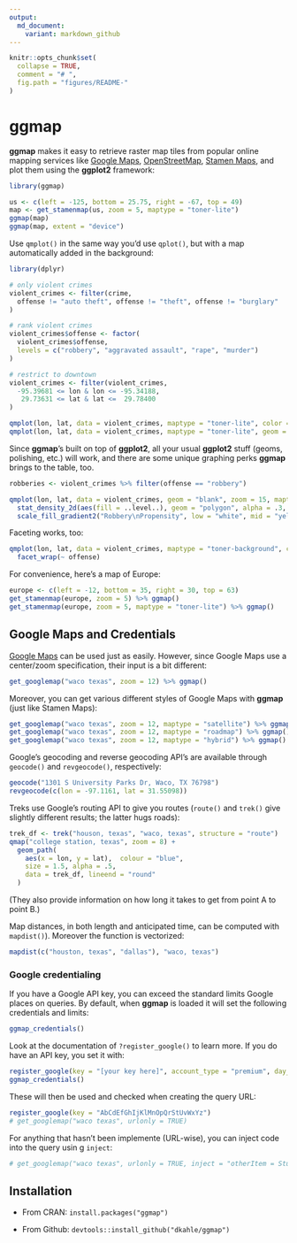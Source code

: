 ```yaml
---
output:
  md_document:
    variant: markdown_github
---
```


<!-- README.md is generated from README.Rmd. Please edit that file -->

```r
knitr::opts_chunk$set(
  collapse = TRUE,
  comment = "# ",
  fig.path = "figures/README-"
)
```

# ggmap

**ggmap** makes it easy to retrieve raster map tiles from popular online mapping services like [Google Maps](https://developers.google.com/maps/documentation/static-maps/?hl=en), [OpenStreetMap](https://www.openstreetmap.org), [Stamen Maps](http://maps.stamen.com), and plot them using the **ggplot2** framework:

```r
library(ggmap)

us <- c(left = -125, bottom = 25.75, right = -67, top = 49)
map <- get_stamenmap(us, zoom = 5, maptype = "toner-lite")
ggmap(map)
ggmap(map, extent = "device")
```

Use `qmplot()` in the same way you'd use `qplot()`, but with a map automatically added in the background:

```r
library(dplyr)

# only violent crimes
violent_crimes <- filter(crime, 
  offense != "auto theft", offense != "theft", offense != "burglary"
)

# rank violent crimes
violent_crimes$offense <- factor(
  violent_crimes$offense,
  levels = c("robbery", "aggravated assault", "rape", "murder")
)

# restrict to downtown
violent_crimes <- filter(violent_crimes,
  -95.39681 <= lon & lon <= -95.34188,
   29.73631 <= lat & lat <=  29.78400
)

qmplot(lon, lat, data = violent_crimes, maptype = "toner-lite", color = I("red"))
qmplot(lon, lat, data = violent_crimes, maptype = "toner-lite", geom = "density2d", color = I("red"))
```

Since **ggmap**'s built on top of **ggplot2**, all your usual **ggplot2** stuff (geoms, polishing, etc.) will work, and there are some unique graphing perks **ggmap** brings to the table, too.

```r
robberies <- violent_crimes %>% filter(offense == "robbery")

qmplot(lon, lat, data = violent_crimes, geom = "blank", zoom = 15, maptype = "toner-background", darken = .7, legend = "topleft") +
  stat_density_2d(aes(fill = ..level..), geom = "polygon", alpha = .3, color = NA) +
  scale_fill_gradient2("Robbery\nPropensity", low = "white", mid = "yellow", high = "red", midpoint = 650)
```

Faceting works, too:

```r
qmplot(lon, lat, data = violent_crimes, maptype = "toner-background", color = offense) + 
  facet_wrap(~ offense)
```

For convenience, here's a map of Europe:

```r
europe <- c(left = -12, bottom = 35, right = 30, top = 63)
get_stamenmap(europe, zoom = 5) %>% ggmap()
get_stamenmap(europe, zoom = 5, maptype = "toner-lite") %>% ggmap()
```





## Google Maps and Credentials

[Google Maps](http://developers.google.com/maps/terms) can be used just as easily.  However, since Google Maps use a center/zoom specification, their input is a bit different:
```r
get_googlemap("waco texas", zoom = 12) %>% ggmap()
```

Moreover, you can get various different styles of Google Maps with __ggmap__ (just like Stamen Maps):
```r
get_googlemap("waco texas", zoom = 12, maptype = "satellite") %>% ggmap()
get_googlemap("waco texas", zoom = 12, maptype = "roadmap") %>% ggmap()
get_googlemap("waco texas", zoom = 12, maptype = "hybrid") %>% ggmap()
```

Google's geocoding and reverse geocoding API's are available through `geocode()` and `revgeocode()`, respectively:
```r
geocode("1301 S University Parks Dr, Waco, TX 76798")
revgeocode(c(lon = -97.1161, lat = 31.55098))
```


Treks use Google's routing API to give you routes (`route()` and `trek()` give slightly different results; the latter hugs roads):
```r
trek_df <- trek("houson, texas", "waco, texas", structure = "route")
qmap("college station, texas", zoom = 8) +
  geom_path(
    aes(x = lon, y = lat),  colour = "blue",
    size = 1.5, alpha = .5,
    data = trek_df, lineend = "round"
  )
```
(They also provide information on how long it takes to get from point A to point B.)


Map distances, in both length and anticipated time, can be computed with `mapdist()`).  Moreover the function is vectorized:
```r
mapdist(c("houston, texas", "dallas"), "waco, texas")
```



### Google credentialing

If you have a Google API key, you can exceed the standard limits Google places on queries.  By default, when __ggmap__ is loaded it will set the following credentials and limits:
```r
ggmap_credentials()
```
Look at the documentation of `?register_google()` to learn more.  If you do have an API key, you set it with:
```r
register_google(key = "[your key here]", account_type = "premium", day_limit = 100000)
ggmap_credentials()
```
These will then be used and checked when creating the query URL:
```r
register_google(key = "AbCdEfGhIjKlMnOpQrStUvWxYz")
# get_googlemap("waco texas", urlonly = TRUE)
```

For anything that hasn't been implemente (URL-wise), you can inject code into the query usin g `inject`:
```r
# get_googlemap("waco texas", urlonly = TRUE, inject = "otherItem = Stuff")
```






## Installation

* From CRAN: `install.packages("ggmap")`

* From Github: `devtools::install_github("dkahle/ggmap")`


